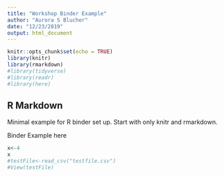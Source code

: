 ```yaml
---
title: "Workshop Binder Example"
author: "Aurora S Blucher"
date: "12/23/2019"
output: html_document
---
```


```r
knitr::opts_chunk$set(echo = TRUE)
library(knitr)
library(rmarkdown)
#library(tidyverse)
#library(readr)
#library(here)
```

## R Markdown

Minimal example for R binder set up. Start with only knitr and rmarkdown.

Binder Example here

```r
x<-4
x
#testFile<-read_csv("testfile.csv")
#View(testFile)





```

